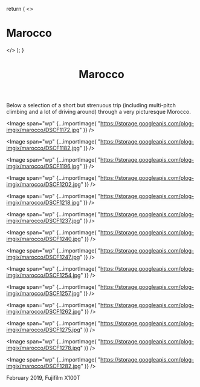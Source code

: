 

  return (
    <>
      <h1>Marocco</h1>
      <Picture
        src="https://storage.googleapis.com/plog-imgix/marocco/DSCF1169.jpg"
        className="responsive-image"
        sizes="450px"
      />
    </>
  );
}

<Header>
  <Picture
    src="https://storage.googleapis.com/plog-imgix/marocco/DSCF1169.jpg"
    sizes="100vw"
  />
  <h1>Marocco</h1>
</Header>

Below a selection of a short but strenuous trip (including multi-pitch climbing and a lot of
driving around) through a very picturesque Morocco.

<Image
  span="wp"
  {...importImage(
    "https://storage.googleapis.com/plog-imgix/marocco/DSCF1172.jpg"
  )}
/>

<Image
  span="wp"
  {...importImage(
    "https://storage.googleapis.com/plog-imgix/marocco/DSCF1182.jpg"
  )}
/>

<Image
  span="wp"
  {...importImage(
    "https://storage.googleapis.com/plog-imgix/marocco/DSCF1196.jpg"
  )}
/>

<Image
  span="wp"
  {...importImage(
    "https://storage.googleapis.com/plog-imgix/marocco/DSCF1202.jpg"
  )}
/>

<Image
  span="wp"
  {...importImage(
    "https://storage.googleapis.com/plog-imgix/marocco/DSCF1218.jpg"
  )}
/>

<Image
  span="wp"
  {...importImage(
    "https://storage.googleapis.com/plog-imgix/marocco/DSCF1237.jpg"
  )}
/>

<Image
  span="wp"
  {...importImage(
    "https://storage.googleapis.com/plog-imgix/marocco/DSCF1240.jpg"
  )}
/>

<Image
  span="wp"
  {...importImage(
    "https://storage.googleapis.com/plog-imgix/marocco/DSCF1247.jpg"
  )}
/>

<Image
  span="wp"
  {...importImage(
    "https://storage.googleapis.com/plog-imgix/marocco/DSCF1254.jpg"
  )}
/>

<Image
  span="wp"
  {...importImage(
    "https://storage.googleapis.com/plog-imgix/marocco/DSCF1257.jpg"
  )}
/>

<Image
  span="wp"
  {...importImage(
    "https://storage.googleapis.com/plog-imgix/marocco/DSCF1262.jpg"
  )}
/>

<Image
  span="wp"
  {...importImage(
    "https://storage.googleapis.com/plog-imgix/marocco/DSCF1275.jpg"
  )}
/>

<Image
  span="wp"
  {...importImage(
    "https://storage.googleapis.com/plog-imgix/marocco/DSCF1278.jpg"
  )}
/>

<Image
  span="wp"
  {...importImage(
    "https://storage.googleapis.com/plog-imgix/marocco/DSCF1282.jpg"
  )}
/>

<Footer>February 2019, Fujifilm X100T</Footer>
